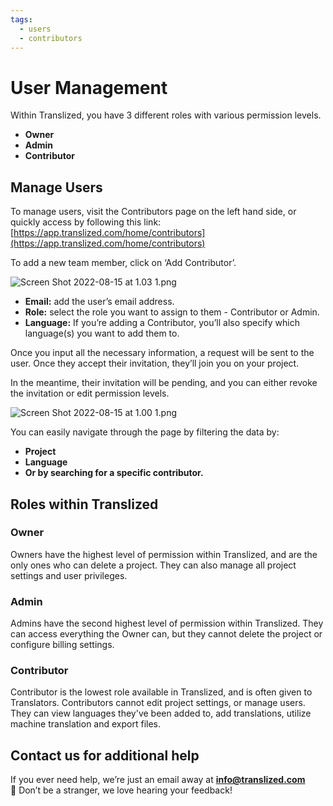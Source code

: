```yaml
---
tags:
  - users
  - contributors
---
```


# User Management

Within Translized, you have 3 different roles with various permission levels.

- **Owner**
- **Admin**
- **Contributor**

## Manage Users

To manage users, visit the Contributors page on the left hand side, or quickly access by following this link: [https://app.translized.com/home/contributors](https://app.translized.com/home/contributors)

To add a new team member, click on ‘Add Contributor’.

![Screen Shot 2022-08-15 at 1.03 1.png](/guides/user-management/Screen_Shot_2022-08-15_at_1.03_1.png)

- **Email:** add the user’s email address.
- **Role:** select the role you want to assign to them - Contributor or Admin.
- **Language:** If you’re adding a Contributor, you’ll also specify which language(s) you want to add them to.

Once you input all the necessary information, a request will be sent to the user. Once they accept their invitation, they’ll join you on your project.

In the meantime, their invitation will be pending, and you can either revoke the invitation or edit permission levels.

![Screen Shot 2022-08-15 at 1.00 1.png](/guides/user-management/Screen_Shot_2022-08-15_at_1.00_1.png)

You can easily navigate through the page by filtering the data by:

- **Project**
- **Language**
- **Or by searching for a specific contributor.**

## Roles within Translized

### Owner

Owners have the highest level of permission within Translized, and are the only ones who can delete a project. They can also manage all project settings and user privileges.

### Admin

Admins have the second highest level of permission within Translized. They can access everything the Owner can, but they cannot delete the project or configure billing settings.

### Contributor

Contributor is the lowest role available in Translized, and is often given to Translators. Contributors cannot edit project settings, or manage users. They can view languages they've been added to, add translations, utilize machine translation and export files.

## Contact us for additional help

If you ever need help, we’re just an email away at **info@translized.com** 👋 Don’t be a stranger, we love hearing your feedback!
